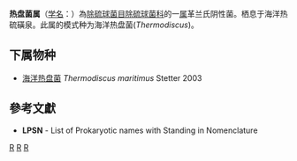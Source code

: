 {{Automatic taxobox
| taxon = Thermodiscus
| authority = Stetter, 2003
| type species = 海洋热盘菌<br>''Thermodiscus maritimus''
| type species authority = Stetter, 2003
}}
'''热盘菌属'''（[[学名|学名]]：{{lang|la|''Thermodiscus''}}）為[[除硫球菌目|除硫球菌目]][[除硫球菌科|除硫球菌科]]的一[[属|属]]革兰氏阴性菌。栖息于海洋热硫磺泉。此属的模式种为海洋热盘菌(''Thermodiscus '')。

==下属物种==
* [[海洋热盘菌|海洋热盘菌]] ''Thermodiscus maritimus'' Stetter 2003

==參考文獻==
{{reflist}}
* '''LPSN''' - List of Prokaryotic names with Standing in Nomenclature

{{taxonbar}}

[[Category:革兰氏阴性菌|R]]
[[Category:_除硫球菌科|R]]
[[Category:2003年描述的分类群|R]]